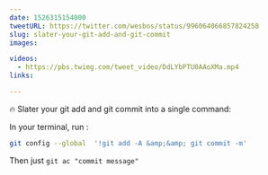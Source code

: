 ```yaml
---
date: 1526315154000
tweetURL: https://twitter.com/wesbos/status/996064066857824258
slug: slater-your-git-add-and-git-commit
images:

videos:
  - https://pbs.twimg.com/tweet_video/DdLYbPTU0AAoXMa.mp4
links:

---
```

🔥 Slater your git add and git commit into a single command:

In your terminal, run :

```bash
git config --global  '!git add -A &amp;&amp; git commit -m'
```

Then just `git ac "commit message"`
